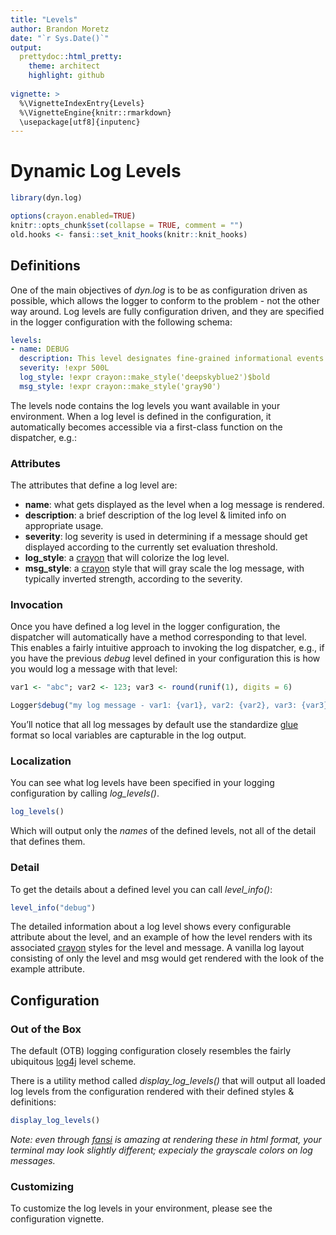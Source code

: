 ```yaml
---
title: "Levels"
author: Brandon Moretz
date: "`r Sys.Date()`"
output:
  prettydoc::html_pretty:
    theme: architect
    highlight: github
  
vignette: >
  %\VignetteIndexEntry{Levels}
  %\VignetteEngine{knitr::rmarkdown}
  \usepackage[utf8]{inputenc}
---
```


# Dynamic Log Levels

```r
library(dyn.log)
```

```r
options(crayon.enabled=TRUE)
knitr::opts_chunk$set(collapse = TRUE, comment = "")
old.hooks <- fansi::set_knit_hooks(knitr::knit_hooks)
```

## Definitions

One of the main objectives of *dyn.log* is to be as configuration driven as possible, which
allows the logger to conform to the problem - not the other way around. Log levels are fully 
configuration driven, and they are specified in the logger configuration with the following
schema:

```yaml
levels:
- name: DEBUG
  description: This level designates fine-grained informational events that are most useful to debug an application.
  severity: !expr 500L
  log_style: !expr crayon::make_style('deepskyblue2')$bold
  msg_style: !expr crayon::make_style('gray90')
```

The levels node contains the log levels you want available in your environment. When a log level is defined in the configuration, it automatically becomes accessible via a first-class function on the dispatcher, e.g.:

### Attributes

The attributes that define a log level are:

* **name**: what gets displayed as the level when a log message is rendered.
* **description**: a brief description of the log level & limited info on appropriate usage.
* **severity**: log severity is used in determining if a message should get displayed according to the currently set evaluation threshold.
* **log_style**: a [crayon](https://github.com/r-lib/crayon) that will colorize the log level.
* **msg_style**: a [crayon](https://github.com/r-lib/crayon) style that will gray scale the log message, with
  typically inverted strength, according to the severity.

### Invocation

Once you have defined a log level in the logger configuration, the dispatcher will automatically have a method 
corresponding to that level. This enables a fairly intuitive approach to invoking the log dispatcher, e.g., if you
have the previous *debug* level defined in your configuration this is how you would log a message with that level:

```r
var1 <- "abc"; var2 <- 123; var3 <- round(runif(1), digits = 6)

Logger$debug("my log message - var1: {var1}, var2: {var2}, var3: {var3}")
```

You'll notice that all log messages by default use the standardize [glue](https://github.com/tidyverse/glue) format so local variables are capturable in the log output.

### Localization

You can see what log levels have been specified in your logging configuration by calling *log_levels()*.

```r
log_levels()
```

Which will output only the *names* of the defined levels, not all of the detail that defines them.

### Detail

To get the details about a defined level you can call *level_info()*:

```r
level_info("debug")
```

The detailed information about a log level shows every configurable attribute about the level, and
an example of how the level renders with its associated [crayon](https://github.com/r-lib/crayon) styles
for the level and message. A vanilla log layout consisting of only the level and msg would get rendered
with the look of the example attribute.

## Configuration

### Out of the Box

The default (OTB) logging configuration closely resembles the fairly ubiquitous [log4j](https://logging.apache.org/log4j/1.2/apidocs/org/apache/log4j/Level.html) level scheme.

There is a utility method called *display_log_levels()* that will output all loaded log levels from
the configuration rendered with their defined styles & definitions:

```r
display_log_levels()
```

*Note: even through [fansi](https://github.com/brodieG/fansi) is amazing at rendering these in html format, your terminal may look slightly different; expecialy the grayscale colors on log messages.*

### Customizing

To customize the log levels in your environment, please see the configuration vignette.
